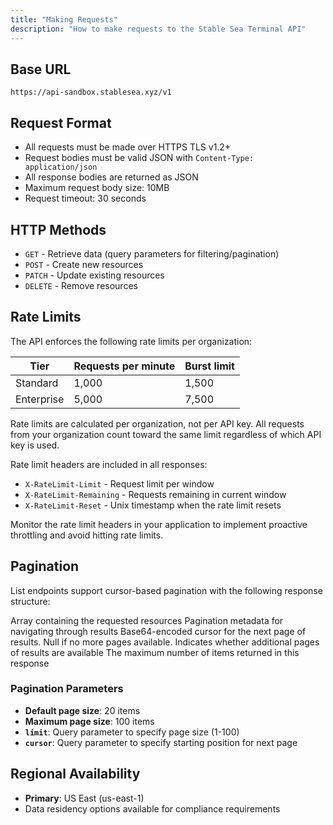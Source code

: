 ```yaml
---
title: "Making Requests"
description: "How to make requests to the Stable Sea Terminal API"
---
```


## Base URL

```
https://api-sandbox.stablesea.xyz/v1
```

## Request Format

- All requests must be made over HTTPS TLS v1.2+
- Request bodies must be valid JSON with `Content-Type: application/json`
- All response bodies are returned as JSON
- Maximum request body size: 10MB
- Request timeout: 30 seconds

## HTTP Methods

- `GET` - Retrieve data (query parameters for filtering/pagination)
- `POST` - Create new resources
- `PATCH` - Update existing resources
- `DELETE` - Remove resources

## Rate Limits

The API enforces the following rate limits per organization:

| Tier       | Requests per minute | Burst limit |
| ---------- | ------------------- | ----------- |
| Standard   | 1,000               | 1,500       |
| Enterprise | 5,000               | 7,500       |

<Note>
  Rate limits are calculated per organization, not per API key. All requests
  from your organization count toward the same limit regardless of which API key
  is used.
</Note>

Rate limit headers are included in all responses:

- `X-RateLimit-Limit` - Request limit per window
- `X-RateLimit-Remaining` - Requests remaining in current window
- `X-RateLimit-Reset` - Unix timestamp when the rate limit resets

<Tip>
  Monitor the rate limit headers in your application to implement proactive
  throttling and avoid hitting rate limits.
</Tip>

## Pagination

List endpoints support cursor-based pagination with the following response structure:

<ResponseField name="data" type="array">
  Array containing the requested resources
</ResponseField>

<ResponseField name="pagination" type="object">
  Pagination metadata for navigating through results
</ResponseField>

<ResponseField name="pagination.next_cursor" type="string">
  Base64-encoded cursor for the next page of results. Null if no more pages
  available.
</ResponseField>

<ResponseField name="pagination.has_more" type="boolean">
  Indicates whether additional pages of results are available
</ResponseField>

<ResponseField name="pagination.limit" type="number">
  The maximum number of items returned in this response
</ResponseField>

### Pagination Parameters

- **Default page size**: 20 items
- **Maximum page size**: 100 items
- **`limit`**: Query parameter to specify page size (1-100)
- **`cursor`**: Query parameter to specify starting position for next page

## Regional Availability

- **Primary**: US East (us-east-1)
- Data residency options available for compliance requirements
